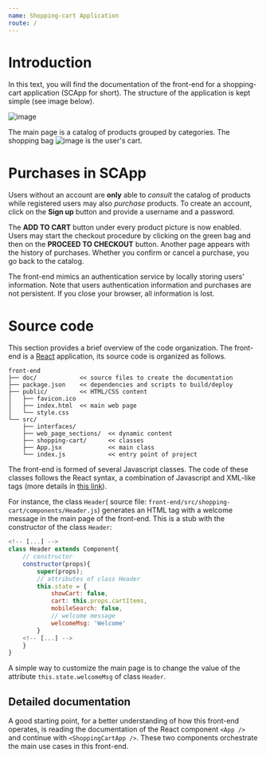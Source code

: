 ```yaml
---
name: Shopping-cart Application
route: /
---
```


# Introduction
In this text, you will find the documentation of the front-end for a shopping-cart application (SCApp for short).
The structure of the application is kept simple (see image below).

![image](figures/main-window.png)

The main page is a catalog of products grouped by categories.
The shopping bag ![image](figures/bag.png) is the user's cart.

# Purchases in SCApp
Users without an account are **only** able to *consult* the catalog of products while registered users may also *purchase* products.
To create an account, click on the **Sign up** button and provide a username and a password.

The **ADD TO CART** button under every product picture is now enabled.
Users may start the checkout procedure by clicking on the green bag and then on the **PROCEED TO CHECKOUT** button.
Another page appears with the history of purchases.
Whether you confirm or cancel a purchase, you go back to the catalog.

The front-end mimics an authentication service by locally storing users' information.
Note that users authentication information and purchases are not persistent.
If you close your browser, all information is lost.

# Source code
This section provides a brief overview of the code organization.
The front-end is a [React](https://reactjs.org) application, its source code is organized as follows.

```
front-end
├── doc/            << source files to create the documentation
├── package.json    << dependencies and scripts to build/deploy
├── public/         << HTML/CSS content
│   ├── favicon.ico
│   ├── index.html  << main web page
│   └── style.css
└── src/
    ├── interfaces/
    ├── web_page_sections/  << dynamic content
    ├── shopping-cart/      << classes
    ├── App.jsx             << main class
    └── index.js            << entry point of project
```

The front-end is formed of several Javascript classes.
The code of these classes follows the React syntax, a combination of Javascript and XML-like tags (more details in [this link](https://reactjs.org/tutorial/tutorial.html#overview)).

For instance, the class `Header`( source file: `front-end/src/shopping-cart/components/Header.js`) generates an HTML tag with a welcome message in the main page of the front-end.
This is a stub with the constructor of the class `Header`:

``` javascript
<!-- [...] -->
class Header extends Component{
    // constructor
    constructor(props){
        super(props);
        // attributes of class Header
        this.state = {
            showCart: false,
            cart: this.props.cartItems,
            mobileSearch: false,
            // welcome message
            welcomeMsg: 'Welcome'
        }
    <!-- [...] -->
    }
}
```

A simple way to customize the main page is to change the value of the attribute `this.state.welcomeMsg` of class `Header`.

## Detailed documentation
A good starting point, for a better understanding of how this front-end operates, is reading the documentation of the React component `<App />` and continue with `<ShoppingCartApp />`.
These two components orchestrate the main use cases in this front-end.
